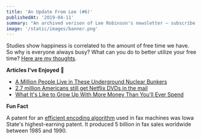 ```yaml
---
title: 'An Update From Lee (#6)'
publishedAt: '2019-04-11'
summary: "An archived verison of Lee Robinson's newsletter – subscribe to get early access."
image: '/static/images/banner.png'
---
```


Studies show happiness is correlated to the amount of free time we have.
So why is everyone always busy? What can you do to better utilize your free time?
[Here are my thoughts](/blog/stop-wasting-your-time/).

**Articles I've Enjoyed** 📝

- [A Million People Live in These Underground Nuclear Bunkers](https://www.nationalgeographic.com/photography/proof/2017/02/atomic-rooms-beijing-china-housing/)
- [2.7 million Americans still get Netflix DVDs in the mail](https://edition.cnn.com/2019/04/04/media/netflix-dvd-subscription-mail-trnd/)
- [What It's Like to Grow Up With More Money Than You'll Ever Spend](https://www.thecut.com/2019/03/abigail-disney-has-more-money-than-shell-ever-spend.html)

**Fun Fact**

A patent for an [efficient encoding algorithm](http://www.ece.iastate.edu/profiles/david-c-nicholas/) used in fax machines
was Iowa State's highest-earning patent. It produced 5 billion in fax sales worldwide between 1985 and 1990.
